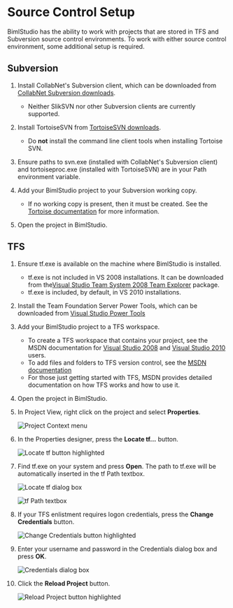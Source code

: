 # Source Control Setup

BimlStudio has the ability to work with projects that are stored in TFS and Subversion source control environments. To work with either source control environment, some additional setup is required.

## Subversion

1. Install CollabNet's Subversion client, which can be downloaded from [CollabNet Subversion downloads](http://www.collab.net/downloads/subversion/).
    * Neither SlikSVN nor other Subversion clients are currently supported.

1. Install TortoiseSVN from [TortoiseSVN downloads](http://tortoisesvn.net/downloads.html).
    * Do **not** install the command line client tools when installing Tortoise SVN.

1. Ensure paths to svn.exe (installed with CollabNet's Subversion client) and tortoiseproc.exe (installed with TortoiseSVN) are in your Path environment variable.

1. Add your BimlStudio project to your Subversion working copy.
    * If no working copy is present, then it must be created. See the [Tortoise documentation](http://tortoisesvn.net/docs/nightly/TortoiseSVN_en/tsvn-dug-checkout.html) for more information.

1. Open the project in BimlStudio.

## TFS

1. Ensure tf.exe is available on the machine where BimlStudio is installed.
    * tf.exe is not included in VS 2008 installations. It can be downloaded from the[Visual Studio Team System 2008 Team Explorer](http://www.microsoft.com/en-us/download/details.aspx?id=16338) package.
    * tf.exe is included, by default, in VS 2010 installations.

1. Install the Team Foundation Server Power Tools, which can be downloaded from [Visual Studio Power Tools](http://msdn.microsoft.com/en-us/vstudio/bb980963.aspx)

1. Add your BimlStudio project to a TFS workspace. 
    * To create a TFS workspace that contains your project, see the MSDN documentation for [Visual Studio 2008](http://msdn.microsoft.com/en-us/library/cc138512) and [Visual Studio 2010](http://msdn.microsoft.com/en-us/library/cc138514) users.
    * To add files and folders to TFS version control, see the [MSDN documentation](http://msdn.microsoft.com/en-us/library/ms181392)
    * For those just getting started with TFS, MSDN provides detailed documentation on how TFS works and how to use it.

1. Open the project in BimlStudio.

1. In Project View, right click on the project and select **Properties**.

    ![Project Context menu](/img/bimlstudio/1.png)

1. In the Properties designer, press the **Locate tf...** button.

    ![Locate tf button highlighted](/img/bimlstudio/2.png)

1. Find tf.exe on your system and press **Open**. The path to tf.exe will be automatically inserted in the tf Path textbox.

    ![Locate tf dialog box](/img/bimlstudio/3.png)

    ![tf Path textbox](/img/bimlstudio/3a.png)

1. If your TFS enlistment requires logon credentials, press the **Change Credentials** button.

    ![Change Credentials button highlighted](/img/bimlstudio/4.png)

1. Enter your username and password in the Credentials dialog box and press **OK**.

    ![Credentials dialog box](/img/bimlstudio/5.png)

1. Click the **Reload Project** button.

    ![Reload Project button highlighted](/img/bimlstudio/6.png)

